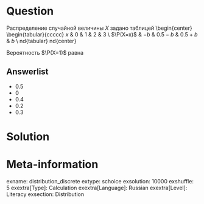 Question
========
Распределение случайной величины $X$ задано таблицей
\begin{center}
\begin{tabular}{ccccc}
\toprule
$x$ & 0 & 1 & 2 & 3 \\ 
$\P(X=x)$ & $-b$ & $0.5-b$ & $0.5+b$ & $b$ \\
\bottomrule
\mathbb{E}nd{tabular}
\mathbb{E}nd{center}

Вероятность $\P(X=1)$ равна 

Answerlist
----------
* $0.5$
* $0$
* $0.4$
* $0.2$
* $0.3$

Solution
========


Meta-information
================
exname: distribution_discrete
extype: schoice
exsolution: 10000
exshuffle: 5
exextra[Type]: Calculation
exextra[Language]: Russian
exextra[Level]: Literacy
exsection: Distribution
